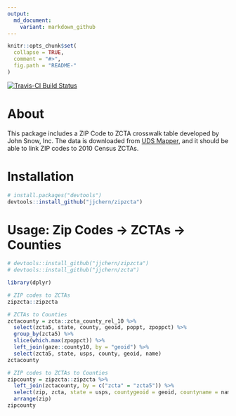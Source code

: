 ```yaml
---
output:
  md_document:
    variant: markdown_github
---
```


<!-- README.md is generated from README.Rmd. Please edit that file -->

```r
knitr::opts_chunk$set(
  collapse = TRUE,
  comment = "#>",
  fig.path = "README-"
)
```

[![Travis-CI Build Status](https://travis-ci.org/jjchern/zipzcta.svg?branch=master)](https://travis-ci.org/jjchern/zipzcta)

# About

This package includes a ZIP Code to ZCTA crosswalk table developed by John Snow, Inc. The data is downloaded from [UDS Mapper](http://www.udsmapper.org/zcta-crosswalk.cfm), and it should be able to link ZIP codes to 2010 Census ZCTAs.

# Installation

```r
# install.packages("devtools")
devtools::install_github("jjchern/zipzcta")
```

# Usage: Zip Codes -> ZCTAs -> Counties

```r
# devtools::install_github("jjchern/zipzcta")
# devtools::install_github("jjchern/zcta")

library(dplyr)

# ZIP codes to ZCTAs 
zipzcta::zipzcta 

# ZCTAs to Counties
zctacounty = zcta::zcta_county_rel_10 %>%
  select(zcta5, state, county, geoid, poppt, zpoppct) %>%
  group_by(zcta5) %>%
  slice(which.max(zpoppct)) %>%
  left_join(gaze::county10, by = "geoid") %>%
  select(zcta5, state, usps, county, geoid, name) 
zctacounty

# ZIP codes to ZCTAs to Counties
zipcounty = zipzcta::zipzcta %>% 
  left_join(zctacounty, by = c("zcta" = "zcta5")) %>% 
  select(zip, zcta, state = usps, countygeoid = geoid, countyname = name) %>% 
  arrange(zip)
zipcounty
```

